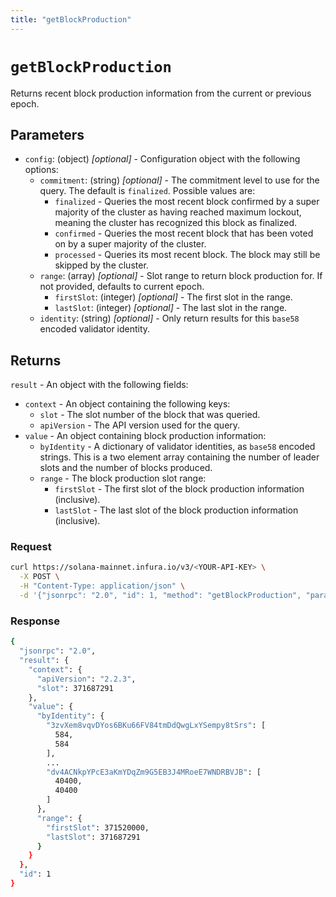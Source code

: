 ```yaml
---
title: "getBlockProduction"
---
```



# `getBlockProduction`

Returns recent block production information from the current or previous epoch.

## Parameters

- `config`: (object) _[optional]_  - Configuration object with the following options:
    - `commitment`: (string) _[optional]_  - The commitment level to use for the query. The default is `finalized`. Possible values are:
        - `finalized` - Queries the most recent block confirmed by a super majority of the cluster as having
            reached maximum lockout, meaning the cluster has recognized this block as finalized.
        - `confirmed` - Queries the most recent block that has been voted on by a super majority of the cluster.
        - `processed` - Queries its most recent block. The block may still be skipped by the cluster.
    - `range`: (array) _[optional]_ - Slot range to return block production for. If not provided, defaults to current epoch.
        - `firstSlot`: (integer) _[optional]_ - The first slot in the range.
        - `lastSlot`: (integer) _[optional]_ - The last slot in the range.
    - `identity`: (string) _[optional]_ - Only return results for this `base58` encoded validator identity.

## Returns

`result` - An object with the following fields:

- `context` - An object containing the following keys:
    - `slot` - The slot number of the block that was queried.
    - `apiVersion` - The API version used for the query.
- `value` - An object containing block production information:
    - `byIdentity` - A dictionary of validator identities, as `base58` encoded strings. This is a two
        element array containing the number of leader slots and the number of blocks produced.
    - `range` - The block production slot range:
        - `firstSlot` - The first slot of the block production information (inclusive).
        - `lastSlot` - The last slot of the block production information (inclusive).

### Request

<Tabs>
  <TabItem value="curl">

  ```bash
  curl https://solana-mainnet.infura.io/v3/<YOUR-API-KEY> \
    -X POST \
    -H "Content-Type: application/json" \
    -d '{"jsonrpc": "2.0", "id": 1, "method": "getBlockProduction", "params": []}'
   ```

  </TabItem>
</Tabs>

### Response

<Tabs>
  <TabItem value="JSON">

  ```bash
  {
    "jsonrpc": "2.0",
    "result": {
      "context": {
        "apiVersion": "2.2.3",
        "slot": 371687291
      },
      "value": {
        "byIdentity": {
          "3zvXem8vqvDYos6BKu66FV84tmDdQwgLxYSempy8tSrs": [
            584,
            584
          ],
          ...
          "dv4ACNkpYPcE3aKmYDqZm9G5EB3J4MRoeE7WNDRBVJB": [
            40400,
            40400
          ]
        },
        "range": {
          "firstSlot": 371520000,
          "lastSlot": 371687291
        }
      }
    },
    "id": 1
  }
  ```

  </TabItem>
</Tabs>